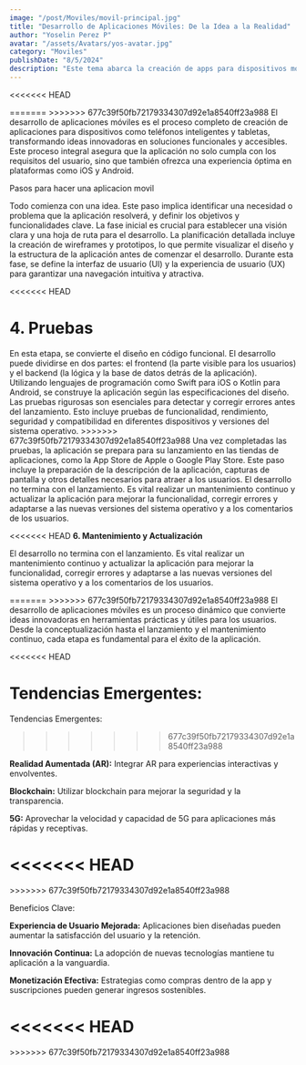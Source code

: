 ```yaml
---
image: "/post/Moviles/movil-principal.jpg"
title: "Desarrollo de Aplicaciones Móviles: De la Idea a la Realidad"
author: "Yoselin Perez P"
avatar: "/assets/Avatars/yos-avatar.jpg"
category: "Moviles"
publishDate: "8/5/2024"
description: "Este tema abarca la creación de apps para dispositivos móviles, desde la idea inicial hasta su lanzamiento, incluyendo diseño, desarrollo y pruebas."
---
```


<<<<<<< HEAD
<Divider />

<imgMDX src="/post/Moviles/movil1.jpg" alt="Moviles" weight={600} heihgt={800} />
=======
<Indice
  items={[
    {
      title: "Pasos para hacer una aplicacion movil",
      link: "#Pasos",
    },
    {
      title: "Tendencias Emergentes",
      link: "#tendencias",
    },
    {
      title: "Beneficios Clave:",
      link: "#beneficios",
    },
  ]}
/>
>>>>>>> 677c39f50fb72179334307d92e1a8540ff23a988

<Parrafo>
  El desarrollo de aplicaciones móviles es el proceso completo de creación de aplicaciones para dispositivos como teléfonos
  inteligentes y tabletas, transformando ideas innovadoras en soluciones funcionales y accesibles. Este proceso integral asegura
  que la aplicación no solo cumpla con los requisitos del usuario, sino que también ofrezca una experiencia óptima en plataformas
  como iOS y Android.
</Parrafo>

<ImageMDX src="/post/Moviles/movil1.jpg" alt="Moviles" width={600} height={800} />

<SubSeccion id="Pasos"> Pasos para hacer una aplicacion movil </SubSeccion>

<Accordion title="Concepción de la Idea">
  <Parrafo>
    Todo comienza con una idea. Este paso implica identificar una necesidad o problema que la aplicación resolverá, y definir los
    objetivos y funcionalidades clave. La fase inicial es crucial para establecer una visión clara y una hoja de ruta para el
    desarrollo.
  </Parrafo>
</Accordion>

<Accordion title="Planificación y Diseño">
  <Parrafo>
    La planificación detallada incluye la creación de wireframes y prototipos, lo que permite visualizar el diseño y la estructura
    de la aplicación antes de comenzar el desarrollo. Durante esta fase, se define la interfaz de usuario (UI) y la experiencia de
    usuario (UX) para garantizar una navegación intuitiva y atractiva.
  </Parrafo>
</Accordion>

<<<<<<< HEAD
<YouTubeVideo url="https://www.youtube.com/watch?v=3_dwKqCsbis" />

**4. Pruebas**
=======
<Accordion title="Desarrollo">
  <Parrafo>
    En esta etapa, se convierte el diseño en código funcional. El desarrollo puede dividirse en dos partes: el frontend (la parte
    visible para los usuarios) y el backend (la lógica y la base de datos detrás de la aplicación). Utilizando lenguajes de
    programación como Swift para iOS o Kotlin para Android, se construye la aplicación según las especificaciones del diseño.
  </Parrafo>
</Accordion>

<YouTubeVideo url="https://www.youtube.com/watch?v=3_dwKqCsbis" />

<Divider />

<Accordion title="Pruebas">
  <Parrafo>
    Las pruebas rigurosas son esenciales para detectar y corregir errores antes del lanzamiento. Esto incluye pruebas de
    funcionalidad, rendimiento, seguridad y compatibilidad en diferentes dispositivos y versiones del sistema operativo.
  </Parrafo>
</Accordion>
>>>>>>> 677c39f50fb72179334307d92e1a8540ff23a988

<Accordion title="Lanzamiento">
  <Parrafo>
    Una vez completadas las pruebas, la aplicación se prepara para su lanzamiento en las tiendas de aplicaciones, como la App
    Store de Apple o Google Play Store. Este paso incluye la preparación de la descripción de la aplicación, capturas de pantalla
    y otros detalles necesarios para atraer a los usuarios.
  </Parrafo>
</Accordion>

<Accordion title="Mantenimiento y Actualización">
  <Parrafo>
  El desarrollo no termina con el lanzamiento. Es vital realizar un mantenimiento continuo y actualizar la aplicación para mejorar la funcionalidad, corregir errores y adaptarse a las nuevas versiones del sistema operativo y a los comentarios de los usuarios.

  </Parrafo>
</Accordion>

<<<<<<< HEAD
**6. Mantenimiento y Actualización**

El desarrollo no termina con el lanzamiento. Es vital realizar un mantenimiento continuo y actualizar la aplicación para mejorar la funcionalidad, corregir errores y adaptarse a las nuevas versiones del sistema operativo y a los comentarios de los usuarios.

</Parrafo>

<imgMDX src="/post/Moviles/movil3.png" alt="Moviles" weight={600} heihgt={800} />

<Divider />
=======
<ImageMDX src="/post/Moviles/movil3.png" alt="Moviles" width={600} height={800} />
>>>>>>> 677c39f50fb72179334307d92e1a8540ff23a988

<Parrafo>
  El desarrollo de aplicaciones móviles es un proceso dinámico que convierte ideas innovadoras en herramientas prácticas y útiles
  para los usuarios. Desde la conceptualización hasta el lanzamiento y el mantenimiento continuo, cada etapa es fundamental para
  el éxito de la aplicación.
</Parrafo>

<<<<<<< HEAD
<imgMDX src="/post/Moviles/movil2.jpg" alt="Moviles" weight={600} heihgt={800} />

<SubSeccion> **Tendencias Emergentes:** </SubSeccion>
=======
<ImageMDX src="/post/Moviles/movil2.jpg" alt="Moviles" width={800} height={600} />

<SubSeccion id="tendencias"> Tendencias Emergentes: </SubSeccion>
>>>>>>> 677c39f50fb72179334307d92e1a8540ff23a988

<Parrafo>

**Realidad Aumentada (AR):** Integrar AR para experiencias interactivas y envolventes.

**Blockchain:** Utilizar blockchain para mejorar la seguridad y la transparencia.

**5G:** Aprovechar la velocidad y capacidad de 5G para aplicaciones más rápidas y receptivas.

</Parrafo>

<<<<<<< HEAD
<imgMDX src="/post/Moviles/movil4.jpg" alt="Moviles" weight={600} heihgt={800} />
=======
<ImageMDX src="/post/Moviles/movil4.jpg" alt="Moviles" width={600} height={800} />
>>>>>>> 677c39f50fb72179334307d92e1a8540ff23a988

<SubSeccion id="beneficios"> Beneficios Clave: </SubSeccion>

<Parrafo>

**Experiencia de Usuario Mejorada:** Aplicaciones bien diseñadas pueden aumentar la satisfacción del usuario y la retención.

**Innovación Continua:** La adopción de nuevas tecnologías mantiene tu aplicación a la vanguardia.

**Monetización Efectiva:** Estrategias como compras dentro de la app y suscripciones pueden generar ingresos sostenibles.

</Parrafo>

<<<<<<< HEAD
<imgMDX src="/post/Moviles/movil5.jpg" alt="Moviles" weight={600} heihgt={800} />
=======
<ImageMDX src="/post/Moviles/movil5.jpg" alt="Moviles" width={600} height={800} />
>>>>>>> 677c39f50fb72179334307d92e1a8540ff23a988
